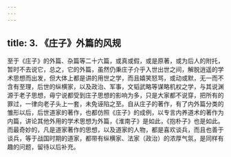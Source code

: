 ```yaml
---
---
---
```

title: 3. 《庄子》外篇的风规
---




至于《庄子》的外篇、杂篇等二十六篇，或真或假，或是原著，或为后人的附托，暂时不去说它，总之，它的外篇，虽然仍秉庄子介乎入世出世之间，解脱逍遥的学术思想而出发，但大体上都是讲的用世之学，而且嬉笑怒骂，或动或默，无一而不含有至理，后世的纵横家，以及政治、军事，文韬武略等谋略机权之学，与其说渊源于老子思想，毋宁说都受到庄子思想的影响为多，只是大家都不说穿，把所有的罪过，一律向老子头上一套，未免诬陷之至。自从庄子的著作，有了内外篇分类的雏形以后，后世道家的著作，也都仿照《庄子》的成例，以专言内养道术的著作为内篇，讲论其他外用的学术思想为外篇，《淮南子》是如此，《抱朴子》也是如此。而最奇妙的，凡是道家著作的思想，以及道家的人物，都是喜欢谈兵，而且也善于谈兵，等于战国时期的道家，都带有纵横家、法家（政治）的浓厚气氛，是同样有趣的问题，留待以后补充。